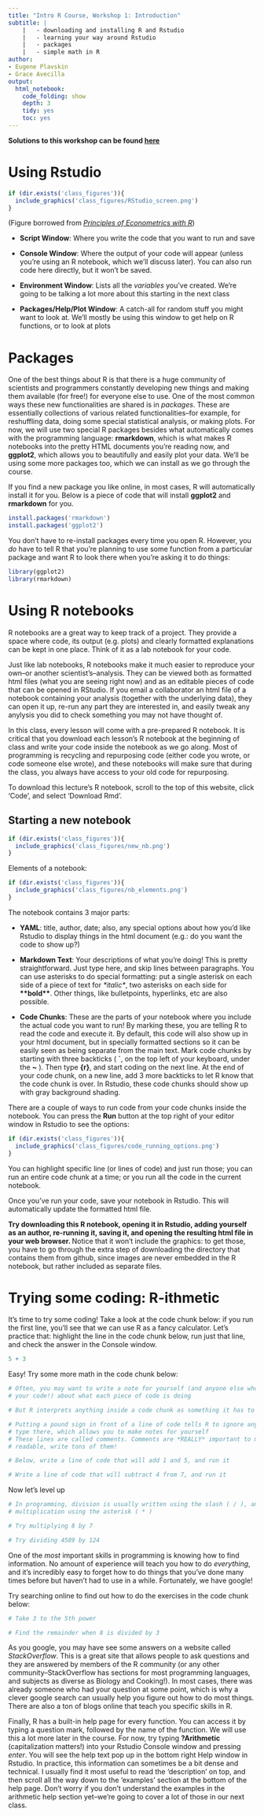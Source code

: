 ```yaml
---
title: "Intro R Course, Workshop 1: Introduction"
subtitle: |
    |   - downloading and installing R and Rstudio
    |   - learning your way around Rstudio
    |   - packages
    |   - simple math in R
author:
- Eugene Plavskin
- Grace Avecilla
output:
  html_notebook:
    code_folding: show
    depth: 3
    tidy: yes
    toc: yes
---
```

**Solutions to this workshop can be found [here](Solutions_Workshop_1.nb.html)**

# Using Rstudio

```r
if (dir.exists('class_figures')){
  include_graphics('class_figures/RStudio_screen.png')
}
```

(Figure borrowed from [*Principles of Econometrics with R*](https://bookdown.org/ccolonescu/RPoE4/intro.html))

* __Script Window__: Where you write the code that you want to run and save

* __Console Window__: Where the output of your code will appear (unless you're using an R notebook, which we'll discuss later). You can also run code here directly, but it won't be saved.

* __Environment Window__: Lists all the *variables* you've created. We're going to be talking a lot more about this starting in the next class

* __Packages/Help/Plot Window__: A catch-all for random stuff you might want to look at. We'll mostly be using this window to get help on R functions, or to look at plots

# Packages

One of the best things about R is that there is a huge community of scientists and programmers constantly developing new things and making them available (for free!) for everyone else to use. One of the most common ways these new functionalities are shared is in *packages*. These are essentially collections of various related functionalities--for example, for reshuffling data, doing some special statistical analysis, or making plots. For now, we will use two special R packages besides what automatically comes with the programming language: **rmarkdown**, which is what makes R notebooks into the pretty HTML documents you're reading now, and **ggplot2**, which allows you to beautifully and easily plot your data. We'll be using some more packages too, which we can install as we go through the course.

If you find a new package you like online, in most cases, R will automatically install it for you. Below is a piece of code that will install **ggplot2** and **rmarkdown** for you.

```r
install.packages('rmarkdown')
install.packages('ggplot2')
```

You don't have to re-install packages every time you open R. However, you *do* have to tell R that you're planning to use some function from a particular package and want R to look there when you're asking it to do things:

```r
library(ggplot2)
library(rmarkdown)
```


# Using R notebooks

R notebooks are a great way to keep track of a project. They provide a space where code, its output (e.g. plots) and clearly formatted explanations can be kept in one place. Think of it as a lab notebook for your code.

Just like lab notebooks, R notebooks make it much easier to reproduce your own--or another scientist's--analysis. They can be viewed both as formatted html files (what you are seeing right now) and as an editable pieces of code that can be opened in RStudio. If you email a collaborator an html file of a notebook containing your analysis (together with the underlying data), they can open it up, re-run any part they are interested in, and easily tweak any anylysis you did to check something you may not have thought of.

In this class, every lesson will come with a pre-prepared R notebook. It is critical that you download each lesson's R notebook at the beginning of class and write your code inside the notebook as we go along. Most of programming is recycling and repurposing code (either code you wrote, or code someone else wrote), and these notebooks will make sure that during the class, you always have access to your old code for repurposing.

To download this lecture's R notebook, scroll to the top of this website, click 'Code', and select 'Download Rmd'.

## Starting a new notebook
```r
if (dir.exists('class_figures')){
  include_graphics('class_figures/new_nb.png')
}
```
 
Elements of a notebook:
```r
if (dir.exists('class_figures')){
  include_graphics('class_figures/nb_elements.png')
}
```
The notebook contains 3 major parts:

* __YAML__: title, author, date; also, any special options about how you'd like Rstudio to display things in the html document (e.g.: do you want the code to show up?)

* __Markdown Text__: Your descriptions of what you're doing! This is pretty straightforward. Just type here, and skip lines between paragraphs. You can use asterisks to do special formatting: put a single asterisk on each side of a piece of text for *\*italic\**, two asterisks on each side for **\*\*bold\*\***. Other things, like bulletpoints, hyperlinks, etc are also possible.

* __Code Chunks__: These are the parts of your notebook where you include the actual code you want to run! By marking these, you are telling R to read the code and execute it. By default, this code will also show up in your html document, but in specially formatted sections so it can be easily seen as being separate from the main text. Mark code chunks by starting with three backticks ( **\`**, on the top left of your keyboard, under the **~** ). Then type **{r}**, and start coding on the next line. At the end of your code chunk, on a new line, add 3 more backticks to let R know that the code chunk is over. In Rstudio, these code chunks should show up with gray background shading.

There are a couple of ways to run code from your code chunks inside the notebook. You can press the **Run** button at the top right of your editor window in Rstudio to see the options:
```r
if (dir.exists('class_figures')){
  include_graphics('class_figures/code_running_options.png')
}
```
You can highlight specific line (or lines of code) and just run those; you can run an entire code chunk at a time; or you run all the code in the current notebook.

Once you've run your code, save your notebook in Rstudio. This will automatically update the formatted html file.

**Try downloading this R notebook, opening it in Rstudio, adding yourself as an author, re-running it, saving it, and opening the resulting html file in your web browser. ** Notice that it won't include the graphics: to get those, you have to go through the extra step of downloading the directory that contains them from github, since images are never embedded in the R notebook, but rather included as separate files.

# Trying some coding: R-ithmetic

It's time to try some coding! Take a look at the code chunk below: if you run the first line, you'll see that we can use R as a fancy calculator. Let's practice that: highlight the line in the code chunk below, run just that line, and check the answer in the Console window.

```r
5 + 3
```

Easy! Try some more math in the code chunk below:

```r
# Often, you may want to write a note for yourself (and anyone else who may read
# your code!) about what each piece of code is doing

# But R interprets anything inside a code chunk as something it has to execute!

# Putting a pound sign in front of a line of code tells R to ignore anything you
# type there, which allows you to make notes for yourself 
# These lines are called comments. Comments are *REALLY* important to make code
# readable, write tons of them!

# Below, write a line of code that will add 1 and 5, and run it

# Write a line of code that will subtract 4 from 7, and run it

```

Now let's level up
```r
# In programming, division is usually written using the slash ( / ), and
# multiplication using the asterisk ( * )

# Try multiplying 8 by 7

# Try dividing 4589 by 124

```

One of the *most* important skills in programming is knowing how to find information. No amount of experience will teach you how to do *everything*, and it's incredibly easy to forget how to do things that you've done many times before but haven't had to use in a while. Fortunately, we have google!

Try searching online to find out how to do the exercises in the code chunk below:
```r
# Take 3 to the 5th power

# Find the remainder when 8 is divided by 3

```

As you google, you may have see some answers on a website called *StackOverflow*. This is a great site that allows people to ask questions and they are answered by members of the R community (or any other community--StackOverflow has sections for most programming languages, and subjects as diverse as Biology and Cooking!). In most cases, there was already someone who had your question at some point, which is why a clever google search can usually help you figure out how to do most things. There are also a ton of blogs online that teach you specific skills in R.

Finally, R has a built-in help page for every function. You can access it by typing a question mark, followed by the name of the function. We will use this a lot more later in the course. For now, try typing **?Arithmetic** (capitalization matters!) into your Rstudio Console window and pressing *enter*. You will see the help text pop up in the bottom right Help window in Rstudio. In practice, this information can sometimes be a bit dense and technical. I usually find it most useful to read the 'description' on top, and then scroll all the way down to the 'examples' section at the bottom of the help page. Don't worry if you don't understand the examples in the arithmetic help section yet--we're going to cover a lot of those in our next class.
